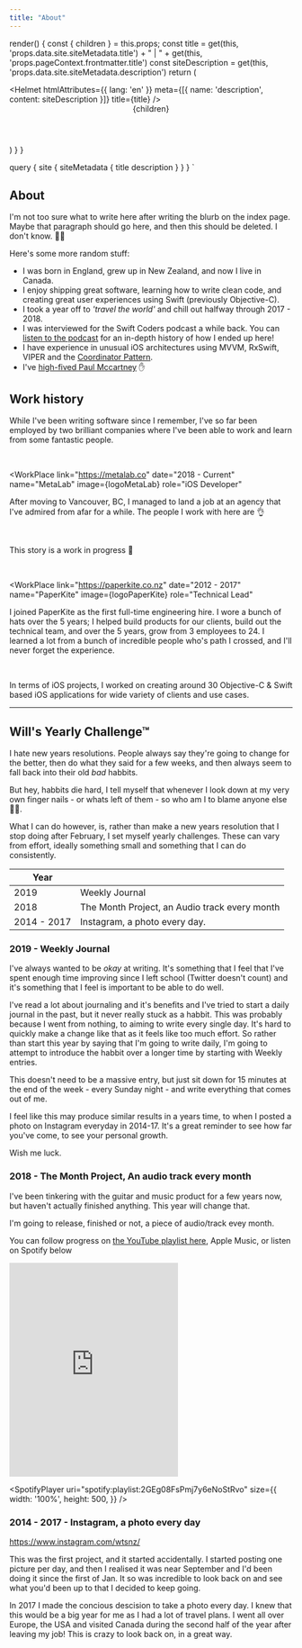 ```yaml
---
title: "About"
---
```







  render() {
    const { children } = this.props;
    const title = get(this, 'props.data.site.siteMetadata.title') + " | " + get(this, 'props.pageContext.frontmatter.title')
    const siteDescription = get(this, 'props.data.site.siteMetadata.description')
    return (
      <div>
        <Helmet
          htmlAttributes={{ lang: 'en' }}
          meta={[{ name: 'description', content: siteDescription }]}
          title={title}
        />
        <Header />
        {children}
      </div>
    )
  }
}

  query {
     site {
        siteMetadata {
          title
          description
        }
      }
  }
`

<Section>
<Container isContent={true}>

# About

I'm not too sure what to write here after writing the blurb on the index page. Maybe that paragraph should go here, and then this should be deleted. I don't know. 🤷‍♂️ 

Here's some more random stuff:

- I was born in England, grew up in New Zealand, and now I live in Canada.
- I enjoy shipping great software, learning how to write clean code, and
creating great user experiences using Swift (previously Objective-C).
- I took a year off to _'travel the world'_ and chill out halfway through 2017 - 2018.
- I was interviewed for the Swift Coders podcast a while back. You can [listen to the
podcast](https://swiftcoders.podbean.com/e/53-will-townsend-ios-team-lead-at-paperkite/) for an in-depth history of how
I ended up here!
- I have experience in unusual iOS architectures using MVVM, RxSwift, VIPER and the [Coordinator
Pattern](/2016/an-ios-coordinator-pattern).
- I've [high-fived Paul Mccartney](https://www.youtube.com/watch?v=cUsj6-PlDk8) ✋

</Container>
</Section>

<Section>
<Container isContent={true}>

## Work history

While I've been writing software since I remember, I've so far been employed by two brilliant companies where I've been able to work and learn from some fantastic people.

<br />

</Container>
<Container isContent={false}>

<WorkPlace 
  link="https://metalab.co"
  date="2018 - Current" 
  name="MetaLab"
  image={logoMetaLab}
  role="iOS Developer"
>

After moving to Vancouver, BC, I managed to land a job at an agency that I've admired from afar for a while. The people I work with here are 👌

<br />

This story is a work in progress 🚧

<br />

</WorkPlace>

<WorkPlace 
  link="https://paperkite.co.nz"
  date="2012 - 2017" 
  name="PaperKite"
  image={logoPaperKite}
  role="Technical Lead"
>

I joined PaperKite as the first full-time engineering hire. I wore a bunch of hats over the 5 years; I helped build products for our clients, build out the technical team, and over the 5 years, grow from 3 employees to 24. 
I learned a lot from a bunch of incredible people who's path I crossed, and I'll never forget the experience.

<br />

In terms of iOS projects, I worked on creating around 30 Objective-C & Swift based iOS applications for wide variety of clients and use cases.

</WorkPlace>

</Container>
</Section>

<Section>
<Container isContent={true}>

---

## Will's Yearly Challenge™ 

I hate new years resolutions. People always say they're going to change for the better, then do what they said for a few weeks, and then always seem to fall back into their old _bad_ habbits. 

But hey, habbits die hard, I tell myself that whenever I look down at my very own finger nails - or whats left of them - so who am I to blame anyone else 🤷‍♂️.

What I can do however, is, rather than make a new years resolution that I stop doing after February, I set myself yearly challenges. These can vary from effort, ideally something small and something that I can do consistently.

| Year      |  |
| ----------- | ----------- |
| 2019 | Weekly Journal |
| 2018      | The Month Project, an Audio track every month       |
| 2014 - 2017   | Instagram, a photo every day.         |


### 2019 - Weekly Journal

I've always wanted to be _okay_ at writing. It's something that I feel that I've spent enough time improving since I left school (Twitter doesn't count) and it's something that I feel is important to be able to do well.

I've read a lot about journaling and it's benefits and I've tried to start a daily journal in the past, but it never really stuck as a habbit. This was probably because I went from nothing, to aiming to write every single day. It's hard to quickly make a change like that as it feels like too much effort. So rather than start this year by saying that I'm going to write daily, I'm going to attempt to introduce the habbit over a longer time by starting with Weekly entries.

This doesn't need to be a massive entry, but just sit down for 15 minutes at the end of the week - every Sunday night - and write everything that comes out of me.

I feel like this may produce similar results in a years time, to when I posted a photo on Instagram everyday in 2014-17. It's a great reminder to see how far you've come, to see your personal growth.

Wish me luck.

### 2018 - The Month Project, An audio track every month


I've been tinkering with the guitar and music product for a few years now, but haven't actually finished anything. This
year will change that.

I'm going to release, finished or not, a piece of audio/track evey month.

You can follow progress on [the YouTube playlist
here](https://www.youtube.com/playlist?list=PLuSt_4dhCk5Qv0gihdL1KjB3C8Qqh4RYP), Apple Music, or listen on Spotify below

<iframe src="https://open.spotify.com/embed/playlist/PLuSt_4dhCk5Qv0gihdL1KjB3C8Qqh4RYP" width="300" height="380" frameborder="0" allowtransparency="true" allow="encrypted-media"></iframe>

<SpotifyPlayer
  uri="spotify:playlist:2GEg08FsPmj7y6eNoStRvo"
  size={{
    width: '100%',
    height: 500,
  }}
/>

### 2014 - 2017 - Instagram, a photo every day

https://www.instagram.com/wtsnz/

This was the first project, and it started accidentally. I started posting one picture per day, and then I realised it
was near September and I'd been doing it since the first of Jan. It so was incredible to look back on and see what
you'd been up to that I decided to keep going.

In 2017 I made the concious descision to take a photo every day. I knew that this would be a big year for me as I had a
lot of travel plans. I went all over Europe, the USA and visited Canada during the second half of the year after
leaving my job! This is crazy to look back on, in a great way.

</Container>
</Section>